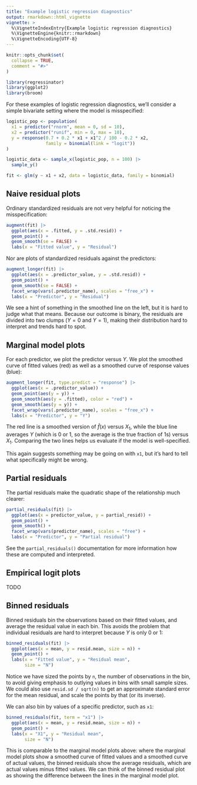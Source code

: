 ```yaml
---
title: "Example logistic regression diagnostics"
output: rmarkdown::html_vignette
vignette: >
  %\VignetteIndexEntry{Example logistic regression diagnostics}
  %\VignetteEngine{knitr::rmarkdown}
  %\VignetteEncoding{UTF-8}
---
```


```r
knitr::opts_chunk$set(
  collapse = TRUE,
  comment = "#>"
)
```

```r
library(regressinator)
library(ggplot2)
library(broom)
```

For these examples of logistic regression diagnostics, we'll consider a simple
bivariate setting where the model is misspecified:

```r
logistic_pop <- population(
  x1 = predictor("rnorm", mean = 0, sd = 10),
  x2 = predictor("runif", min = 0, max = 10),
  y = response(0.7 + 0.2 * x1 + x1^2 / 100 - 0.2 * x2,
               family = binomial(link = "logit"))
)

logistic_data <- sample_x(logistic_pop, n = 100) |>
  sample_y()

fit <- glm(y ~ x1 + x2, data = logistic_data, family = binomial)
```

## Naive residual plots

Ordinary standardized residuals are not very helpful for noticing the
misspecification:

```r
augment(fit) |>
  ggplot(aes(x = .fitted, y = .std.resid)) +
  geom_point() +
  geom_smooth(se = FALSE) +
  labs(x = "Fitted value", y = "Residual")
```

Nor are plots of standardized residuals against the predictors:

```r
augment_longer(fit) |>
  ggplot(aes(x = .predictor_value, y = .std.resid)) +
  geom_point() +
  geom_smooth(se = FALSE) +
  facet_wrap(vars(.predictor_name), scales = "free_x") +
  labs(x = "Predictor", y = "Residual")
```

We see a hint of something in the smoothed line on the left, but it is hard to
judge what that means. Because our outcome is binary, the residuals are divided
into two clumps ($Y = 0$ and $Y = 1$), making their distribution hard to
interpret and trends hard to spot.

## Marginal model plots

For each predictor, we plot the predictor versus $Y$. We plot the smoothed curve
of fitted values (red) as well as a smoothed curve of response values (blue):

```r
augment_longer(fit, type.predict = "response") |>
  ggplot(aes(x = .predictor_value)) +
  geom_point(aes(y = y)) +
  geom_smooth(aes(y = .fitted), color = "red") +
  geom_smooth(aes(y = y)) +
  facet_wrap(vars(.predictor_name), scales = "free_x") +
  labs(x = "Predictor", y = "Y")
```

The red line is a smoothed version of $\hat f(x)$ versus $X_1$, while the blue
line averages $Y$ (which is 0 or 1, so the average is the true fraction of 1s)
versus $X_1$. Comparing the two lines helps us evaluate if the model is
well-specified.

This again suggests something may be going on with `x1`, but it's hard to tell
what specifically might be wrong.

## Partial residuals

The partial residuals make the quadratic shape of the relationship much clearer:

```r
partial_residuals(fit) |>
  ggplot(aes(x = predictor_value, y = partial_resid)) +
  geom_point() +
  geom_smooth() +
  facet_wrap(vars(predictor_name), scales = "free") +
  labs(x = "Predictor", y = "Partial residual")
```

See the `partial_residuals()` documentation for more information how these are
computed and interpreted.

## Empirical logit plots

TODO

## Binned residuals

Binned residuals bin the observations based on their fitted values, and average
the residual value in each bin. This avoids the problem that individual
residuals are hard to interpret because $Y$ is only 0 or 1:

```r
binned_residuals(fit) |>
  ggplot(aes(x = mean, y = resid.mean, size = n)) +
  geom_point() +
  labs(x = "Fitted value", y = "Residual mean",
       size = "N")
```

Notice we have sized the points by `n`, the number of observations in the bin,
to avoid giving emphasis to outlying values in bins with small sample sizes. We
could also use `resid.sd / sqrt(n)` to get an approximate standard error for the
mean residual, and scale the points by that (or its inverse).

We can also bin by values of a specific predictor, such as `x1`:

```r
binned_residuals(fit, term = "x1") |>
  ggplot(aes(x = mean, y = resid.mean, size = n)) +
  geom_point() +
  labs(x = "X1", y = "Residual mean",
       size = "N")
```

This is comparable to the marginal model plots above: where the marginal model
plots show a smoothed curve of fitted values and a smoothed curve of actual
values, the binned residuals show the average residuals, which are actual values
minus fitted values. We can think of the binned residual plot as showing the
difference between the lines in the marginal model plot.
